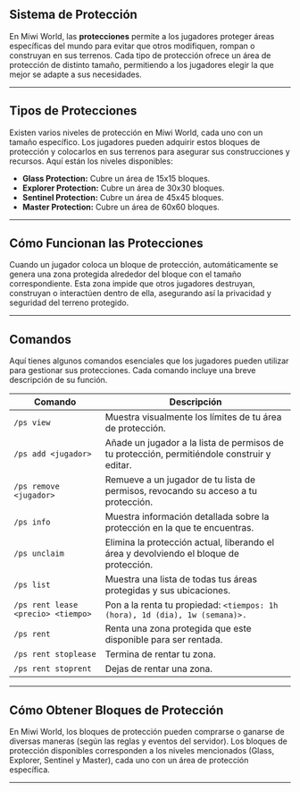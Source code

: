 ## Sistema de Protección

En Miwi World, las **protecciones** permite a los jugadores proteger áreas específicas del mundo para evitar que otros modifiquen, rompan o construyan en sus terrenos. Cada tipo de protección ofrece un área de protección de distinto tamaño, permitiendo a los jugadores elegir la que mejor se adapte a sus necesidades.

--------

## Tipos de Protecciones
Existen varios niveles de protección en Miwi World, cada uno con un tamaño específico. Los jugadores pueden adquirir estos bloques de protección y colocarlos en sus terrenos para asegurar sus construcciones y recursos. Aquí están los niveles disponibles:

-   **Glass Protection:** Cubre un área de 15x15 bloques.
-   **Explorer Protection:** Cubre un área de 30x30 bloques.
-   **Sentinel Protection:** Cubre un área de 45x45 bloques.
-   **Master Protection:** Cubre un área de 60x60 bloques.

----

## Cómo Funcionan las Protecciones

Cuando un jugador coloca un bloque de protección, automáticamente se genera una zona protegida alrededor del bloque con el tamaño correspondiente. Esta zona impide que otros jugadores destruyan, construyan o interactúen dentro de ella, asegurando así la privacidad y seguridad del terreno protegido.

----------

## Comandos

Aquí tienes algunos comandos esenciales que los jugadores pueden utilizar para gestionar sus protecciones. Cada comando incluye una breve descripción de su función.

| Comando                            | Descripción                                                                                 |
|------------------------------------|---------------------------------------------------------------------------------------------|
| `/ps view`                         | Muestra visualmente los límites de tu área de protección.                                   |
| `/ps add <jugador>`                | Añade un jugador a la lista de permisos de tu protección, permitiéndole construir y editar. |
| `/ps remove <jugador>`             | Remueve a un jugador de tu lista de permisos, revocando su acceso a tu protección.          |
| `/ps info`                         | Muestra información detallada sobre la protección en la que te encuentras.                  |
| `/ps unclaim`                      | Elimina la protección actual, liberando el área y devolviendo el bloque de protección.      |
| `/ps list`                         | Muestra una lista de todas tus áreas protegidas y sus ubicaciones.                          |
| `/ps rent lease <precio> <tiempo>` | Pon a la renta tu propiedad: `<tiempos: 1h (hora), 1d (dia), 1w (semana)>.`                 |
| `/ps rent`                         | Renta una zona protegida que este disponible para ser rentada.                              |
| `/ps rent stoplease`               | Termina de rentar tu zona.                                                                  |
| `/ps rent stoprent`                | Dejas de rentar una zona.                                                                   |

----------

## Cómo Obtener Bloques de Protección

En Miwi World, los bloques de protección pueden comprarse o ganarse de diversas maneras (según las reglas y eventos del servidor). Los bloques de protección disponibles corresponden a los niveles mencionados (Glass, Explorer, Sentinel y Master), cada uno con un área de protección específica.

----------